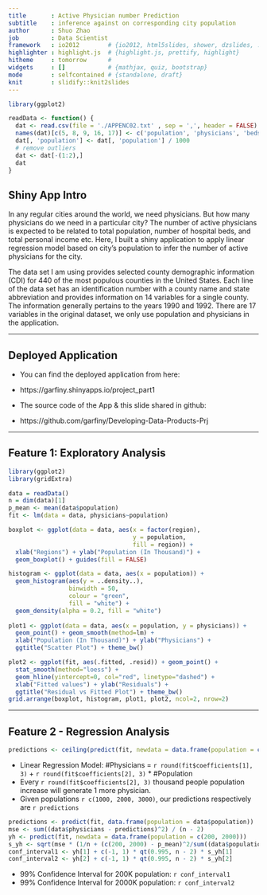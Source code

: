 ```yaml
---
title       : Active Physician number Prediction
subtitle    : inference against on corresponding city population
author      : Shuo Zhao
job         : Data Scientist
framework   : io2012        # {io2012, html5slides, shower, dzslides, ...}
highlighter : highlight.js  # {highlight.js, prettify, highlight}
hitheme     : tomorrow      # 
widgets     : []            # {mathjax, quiz, bootstrap}
mode        : selfcontained # {standalone, draft}
knit        : slidify::knit2slides
---
```


```r
library(ggplot2)

readData <- function() {
  dat <- read.csv(file = './APPENC02.txt' , sep = ',', header = FALSE)
  names(dat)[c(5, 8, 9, 16, 17)] <- c('population', 'physicians', 'beds', 'income', 'region')
  dat[, 'population'] <- dat[, 'population'] / 1000
  # remove outliers
  dat <- dat[-(1:2),]
  dat
}
```

## Shiny App Intro

In any regular cities around the world, we need physicians. But how many physicians do we need in a particular city? The number of active physicians is expected to be related to total population, number of hospital beds, and total personal income etc. Here, I built a shiny application to apply linear regression model based on city's population to infer the number of active physicians for the city.

The data set I am using provides selected county demographic information (CDI) for 440 of the most populous counties in the United States. Each line of the data set has an identification number with a county name and state abbreviation and provides information on 14 variables for a single county. The information generally pertains to the years 1990 and 1992. There are 17 variables in the original dataset, we only use population and physicians in the application.

---

## Deployed Application

* You can find the deployed application from here: 
 + https://garfiny.shinyapps.io/project_part1

* The source code of the App & this slide shared in github:
 + https://github.com/garfiny/Developing-Data-Products-Prj

---

## Feature 1: Exploratory Analysis
```r
library(ggplot2)
library(gridExtra)

data = readData()
n = dim(data)[1]
p_mean <- mean(data$population)
fit <- lm(data = data, physicians~population)

boxplot <- ggplot(data = data, aes(x = factor(region),
                                   y = population,
                                   fill = region)) +
  xlab("Regions") + ylab("Population (In Thousand)") +
  geom_boxplot() + guides(fill = FALSE)

histogram <- ggplot(data = data, aes(x = population)) +
  geom_histogram(aes(y = ..density..), 
                 binwidth = 50, 
                 colour = "green", 
                 fill = "white") +
  geom_density(alpha = 0.2, fill = "white")
  
plot1 <- ggplot(data = data, aes(x = population, y = physicians)) +
  geom_point() + geom_smooth(method=lm) + 
  xlab("Population (In Thousand)") + ylab("Physicians") +
  ggtitle("Scatter Plot") + theme_bw()

plot2 <- ggplot(fit, aes(.fitted, .resid)) + geom_point() + 
  stat_smooth(method="loess") + 
  geom_hline(yintercept=0, col="red", linetype="dashed") +
  xlab("Fitted values") + ylab("Residuals") +
  ggtitle("Residual vs Fitted Plot") + theme_bw()
grid.arrange(boxplot, histogram, plot1, plot2, ncol=2, nrow=2)
```

---

## Feature 2 - Regression Analysis
```r
predictions <- ceiling(predict(fit, newdata = data.frame(population = c(1000, 2000, 3000))))
```

- Linear Regression Model: #Physicians =  `r round(fit$coefficients[1], 3)` + `r round(fit$coefficients[2], 3)` * #Population
- Every `r round(fit$coefficients[2], 3)` thousand people population increase will generate 1 more physician.
- Given populations `r c(1000, 2000, 3000)`, our predictions respectively are `r predictions`

```r
predictions <- predict(fit, data.frame(population = data$population))
mse <- sum((data$physicians - predictions)^2) / (n - 2)
yh <- predict(fit, newdata = data.frame(population = c(200, 2000)))
s_yh <- sqrt(mse * (1/n + (c(200, 2000) - p_mean)^2/sum((data$population - p_mean)^2)))
conf_interval1 <- yh[1] + c(-1, 1) * qt(0.995, n - 2) * s_yh[1]
conf_interval2 <- yh[2] + c(-1, 1) * qt(0.995, n - 2) * s_yh[2]
```

- 99% Confidence Interval for 200K population: `r conf_interval1`
- 99% Confidence Interval for 2000K population: `r conf_interval2`


